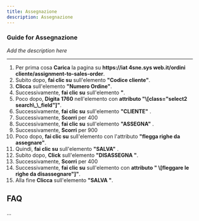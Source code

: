 ```yaml
---
title: Assegnazione
description: Assegnazione
---
```


### Guide for Assegnazione

*Add the description here*

***



1. Per prima cosa **Carica** la pagina su **https://iat 4sne.sys web.it/ordini cliente/assignment-to-sales-order**.
2. Subito dopo, **fai clic su** sull'elemento **"Codice cliente"**.
3. **Clicca** sull'elemento **"Numero Ordine"**.
4. Successivamente, **fai clic su** sull'elemento **"**.
5. Poco dopo, **Digita** **1760** nell'elemento con **attributo "\\\[class="select2 search\\\_\\\_field"]"**.
6. Successivamente, **fai clic su** sull'elemento **"CLIENTE"** .
7. Successivamente, **Scorri** per 400
8. Successivamente, **fai clic su** sull'elemento **"ASSEGNA"** .
9. Successivamente, **Scorri** per 900
10. Poco dopo, **fai clic su** sull'elemento con l'attributo **"flegga righe da assegnare"**.
11. Quindi, **fai clic su** sull'elemento **"SALVA"** .
12. Subito dopo, **Click** sull'elemento **"DISASSEGNA "**.
13. Successivamente, **Scorri** per 400
14. Successivamente, **fai clic su** sull'elemento con **attributo " \\\[fleggare le righe da disassegnare"]"**.
15. Alla fine **Clicca** sull'elemento **"SALVA "**.

## FAQ

...